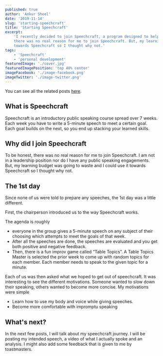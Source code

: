 ```yaml
---
published: true
author: 'Ankur Sheel'
date: '2019-11-14'
slug: 'starting-speechcraft'
title: 'Starting Speechcraft'
excerpt:
    'I recently decided to join Speechcraft, a program designed to help develop public speaking skills. To be honest,
    there was no real reason for me to join Speechcraft. But, my learning budget was going to waste and I could use it
    towards Speechcraft so I thought why not.'
tags:
    - 'Speechcraft'
    - 'personal development'
featuredImage: './cover.jpg'
featuredImagePosition: 'top 40% center'
imageFacebook: './image-facebook.png'
imageTwitter: './image-twitter.png'
---
```


You can see all the related posts [here](./tags/speechcraft).

## What is Speechcraft

Speechcraft is an introductory public speaking course spread over 7 weeks. Each week you have to write a 5-minute speech
to meet a certain goal. Each goal builds on the next, so you end up stacking your learned skills.

## Why did I join Speechcraft

To be honest, there was no real reason for me to join Speechcraft. I am not in a leadership position nor do I have any
public speaking engagements. But, my learning budget was going to waste and I could use it towards Speechcraft so I
thought why not.

## The 1st day

Since none of us were told to prepare any speeches, the 1st day was a little different.

First, the chairperson introduced us to the way Speechcraft works.

The agenda is roughly

-   everyone in the group gives a 5-minute speech on any subject of their choosing which attempts to meet the goals of
    that week.
-   After all the speeches are done, the speeches are evaluated and you get both positive and negative feedback.
-   Then, there is a fun improv game called “Table Topics”. A Table Topics Master is selected the prior week to come up
    with random topics for each member. Each member needs to speak to the given topic for a minute.

Each of us was then asked what we hoped to get out of speechcraft. It was interesting to see the different motivations.
Someone wanted to slow down their speaking, others wanted to become more concise. My motivations were simple

-   Learn how to use my body and voice while giving speeches.
-   Become more comfortable with impromptu speaking

## What's next?

In the next few posts, I will talk about my speechcraft journey. I will be posting my intended speech, a video of what I
actually spoke and an analysis. I might also add some feedback that is given to me by toastmasters.
